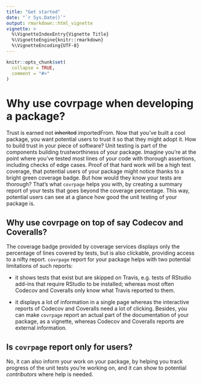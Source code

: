 ```yaml
---
title: "Get started"
date: "`r Sys.Date()`"
output: rmarkdown::html_vignette
vignette: >
  %\VignetteIndexEntry{Vignette Title}
  %\VignetteEngine{knitr::rmarkdown}
  %\VignetteEncoding{UTF-8}
---
```


```r
knitr::opts_chunk$set(
  collapse = TRUE,
  comment = "#>"
)
```

# Why use covrpage when developing a package?

Trust is earned not ~~inherited~~ importedFrom. Now that you've built a cool package, you want potential users to trust it so that they might adopt it. How to build trust in your piece of software? Unit testing is part of the components building trustworthiness of your package. Imagine you're at the point where you've tested most lines of your code with thorough assertions, including checks of edge cases. Proof of that hard work will be a high test coverage, that potential users of your package might notice thanks to a bright green coverage badge. But how would they know your tests are thorough? That's what `covrpage` helps you with, by creating a summary report of your tests that goes beyond the coverage percentage. This way, potential users can see at a glance how good the unit testing of your package is.

## Why use covrpage on top of say Codecov and Coveralls?

The coverage badge provided by coverage services displays only the percentage of lines covered by tests, but is also clickable, providing access to a nifty report. `covrpage` report for your package helps with two potential limitations of such reports:

* it shows tests that exist but are skipped on Travis, e.g. tests of RStudio add-ins that require RStudio to be installed; whereas most often Codecov and Coveralls only know what Travis reported to them.

* it displays a lot of information in a single page whereas the interactive reports of Codecov and Coveralls need a lot of clicking. Besides, you can make `covrpage` report an actual part of the documentation of your package, as a vignette, whereas Codecov and Coveralls reports are external information.

## Is `covrpage` report only for users?

No, it can also inform your work on your package, by helping you track progress of the unit tests you're working on, and it can show to potential _contributors_ where help is needed.